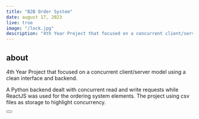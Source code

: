 ---
title: "B2B Order System"
date: august 17, 2023
live: true
image: "/lock.jpg"
description: "4th Year Project that focused on a concurrent client/server model using a React frontend and Python Flask Backend."
---

## about

4th Year Project that focused on a concurrent client/server model using a clean interface and backend.

A Python backend dealt with concurrent read and write requests while ReactJS was used for the ordering system elements. The project using csv files as storage to highlight concurrency.

<Button link="https://github.com/michaelssavage/b2b-react-flask" />
